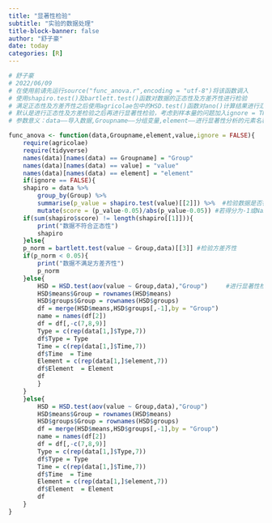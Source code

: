 ```yaml
---
title: "显著性检验"
subtitle: "实验的数据处理"
title-block-banner: false
author: "舒子豪"
date: today
categories: [R]
---
```


``` r
# 舒子豪
# 2022/06/09
# 在使用前请先运行source("func_anova.r",encoding = "utf-8")将该函数调入
# 使用shapiro.test()及bartlett.test()函数对数据的正态性及方差齐性进行检验
# 满足正态性及方差齐性之后使用agricolae包中的HSD.test()函数对ano()计算结果进行汇总统计，
# 默认是进行正态性及方差检验之后再进行显著性检验，考虑到样本量的问题加入ignore = TRUE参数,可直接进行显著性检验
# 参数意义：data——导入数据,Groupname——分组变量,element——进行显著性分析的元素名称,value——进行显著性分析的观测数据

func_anova <- function(data,Groupname,element,value,ignore = FALSE){
    require(agricolae)
    require(tidyverse)
    names(data)[names(data) == Groupname] = "Group"
    names(data)[names(data) == value] = "value"
    names(data)[names(data) == element] = "element"
    if(ignore == FALSE){
    shapiro = data %>% 
        group_by(Group) %>% 
        summarise(p_value = shapiro.test(value)[[2]]) %>%  #检验数据是否符合正态分布
        mutate(score = (p_value-0.05)/abs(p_value-0.05)) #若得分为-1或NaN则为该组数据不符合
    if(sum(shapiro$score) != length(shapiro[[1]])){
        print("数据不符合正态性")
        shapiro
    }else{
    p_norm = bartlett.test(value ~ Group,data)[[3]] #检验方差齐性
    if(p_norm < 0.05){
        print("数据不满足方差齐性")
        p_norm
    }else{
        HSD = HSD.test(aov(value ~ Group,data),"Group")     #进行显著性检验，并添上字母标记
        HSD$means$Group = rownames(HSD$means)
        HSD$groups$Group = rownames(HSD$groups)
        df = merge(HSD$means,HSD$groups[,-1],by = "Group")
        name = names(df[2])
        df = df[,-c(7,8,9)]
        Type = c(rep(data[1,]$Type,7))
        df$Type = Type
        Time = c(rep(data[1,]$Time,7))
        df$Time  = Time
        Element = c(rep(data[1,]$element,7))
        df$Element  = Element
        df
        }
    }
    }else{
        HSD = HSD.test(aov(value ~ Group,data),"Group")
        HSD$means$Group = rownames(HSD$means)
        HSD$groups$Group = rownames(HSD$groups)
        df = merge(HSD$means,HSD$groups[,-1],by = "Group")
        name = names(df[2])
        df = df[,-c(7,8,9)]
        Type = c(rep(data[1,]$Type,7))
        df$Type = Type
        Time = c(rep(data[1,]$Time,7))
        df$Time  = Time
        Element = c(rep(data[1,]$element,7))
        df$Element  = Element
        df
    }
}

```
